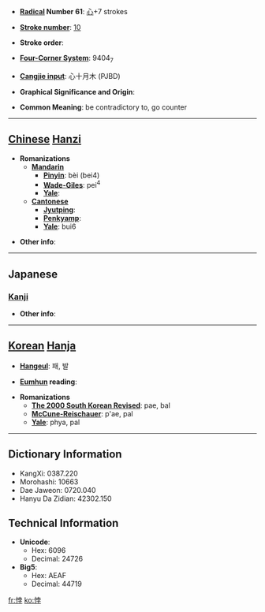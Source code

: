 * '''[[Wiktionary:Chinese radical index| Radical]] Number 61''': [[Wiktionary:Chinese radical index 心|心]]+7 strokes

* '''[[Wiktionary:Chinese total strokes index|Stroke number]]''': [[Wiktionary:Chinese total strokes index 10|10]]

* '''Stroke order''': 

* '''[[Wiktionary:Chinese four corner index|Four-Corner System]]''': 9404<sub>7</sub>

* '''[[Wiktionary:Chinese Cangjie index|Cangjie input]]''': 心十月木 (PJBD)

* '''Graphical Significance and Origin''': 

* '''Common Meaning''': be contradictory to, go counter

----

== [[Chinese]] [[Hanzi]] ==

* '''Romanizations'''
** '''[[Mandarin]]'''
*** '''[[Pinyin]]''': bèi (bei4)
*** '''[[Wade-Giles]]''': pei<sup>4</sup>
*** '''[[Yale]]''': 
** '''[[Cantonese]]'''
*** '''[[Jyutping]]''':
*** '''[[Penkyamp]]''': 
*** '''[[Yale]]''': bui6

* '''Other info''': 

----

==Japanese==
===[[Kanji]]===
{{kanji|on readings=[[はい]] (hai), [[ぼつ]] (botsu)
|kun readings=[[もとる]] (motoru)
}}

* '''Other info''':  

----

== [[Korean]] [[Hanja]] ==

* '''[[Hangeul]]''': 패, 발

* '''[[Eumhun]] reading''': 

* '''Romanizations'''
** '''[[The 2000 South Korean Revised Romanization|The 2000 South Korean Revised]]''': pae, bal
** '''[[McCune-Reischauer]]''': p'ae, pal
** '''[[Yale]]''': phya, pal

----

== Dictionary Information ==

* KangXi: 0387.220
* Morohashi: 10663
* Dae Jaweon: 0720.040
* Hanyu Da Zidian: 42302.150

== Technical Information ==

* '''Unicode''':
** Hex: 6096
** Decimal: 24726
* '''Big5''':
** Hex: AEAF
** Decimal: 44719

[[fr:悖]]
[[ko:悖]]